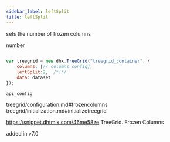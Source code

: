 ```yaml
---
sidebar_label: leftSplit
title: leftSplit
---
```



          


<Short>
 
sets the number of frozen columns





</Short>



<Type>
 number


</Type>


~~~js
 
var treegrid = new dhx.TreeGrid("treegrid_container", {
	columns: [// columns config],
	leftSplit:2,  /*!*/
	data: dataset
});


~~~
	api_config

<Descr>
 


</Descr>


 treegrid/configuration.md#frozencolumns
treegrid/initialization.md#initializetreegrid

 https://snippet.dhtmlx.com/46me58ze	TreeGrid. Frozen Columns

 added in v7.0